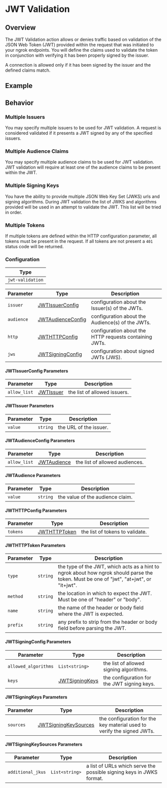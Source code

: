 
# JWT Validation

## Overview

The JWT Validation action allows or denies traffic based on validation of the JSON Web
Token (JWT) provided within the request that was initiated to your ngrok endpoints. You
will define the claims used to validate the token in conjunction with verifying it has
been properly signed by the issuer.

A connection is allowed only if it has been signed by the issuer and the defined claims
match.

## Example

<ExampleHTTP />

## Behavior

### Multiple Issuers

You may specify multiple issuers to be used for JWT validation. A request is considered
validated if it presents a JWT signed by any of the specified issuers.

### Multiple Audience Claims

You may specify multiple audience claims to be used for JWT validation. JWT validation
will require at least one of the audience claims to be present within the JWT.

### Multiple Signing Keys

You have the ability to provide multiple JSON Web Key Set (JWKS) urls and signing algorithms. During JWT
validation the list of JWKS and algorithms provided will be used in an attempt to validate
the JWT. This list will be tried in order.

### Multiple Tokens

If multiple tokens are defined within the HTTP configuration parameter, all tokens must be
present in the request. If all tokens are not present a `401` status code will be returned.

### Configuration

| Type             |
| ---------------- |
| `jwt-validation` |

| Parameter  | Type                                               | Description                                            |
| ---------- | -------------------------------------------------- | ------------------------------------------------------ |
| `issuer`   | [JWTIssuerConfig](#jwtissuerconfig-parameters)     | configuration about the Issuer(s) of the JWTs.         |
| `audience` | [JWTAudienceConfig](#jwtaudienceconfig-parameters) | configuration about the Audience(s) of the JWTs.       |
| `http`     | [JWTHTTPConfig](#jwthttpconfig-parameters)         | configuration about the HTTP requests containing JWTs. |
| `jws`      | [JWTSigningConfig](#jwtsigningconfig-parameters)   | configuration about signed JWTs (JWS).                 |

#### JWTIssuerConfig Parameters

| Parameter    | Type                               | Description                  |
| ------------ | ---------------------------------- | ---------------------------- |
| `allow_list` | [JWTIssuer](#jwtissuer-parameters) | the list of allowed issuers. |

#### JWTIssuer Parameters

| Parameter | Type     | Description            |
| --------- | -------- | ---------------------- |
| `value`   | `string` | the URL of the issuer. |

#### JWTAudienceConfig Parameters

| Parameter    | Type                                   | Description                    |
| ------------ | -------------------------------------- | ------------------------------ |
| `allow_list` | [JWTAudience](#jwtaudience-parameters) | the list of allowed audiences. |

#### JWTAudience Parameters

| Parameter | Type     | Description                      |
| --------- | -------- | -------------------------------- |
| `value`   | `string` | the value of the audience claim. |

#### JWTHTTPConfig Parameters

| Parameter | Type                                     | Description                     |
| --------- | ---------------------------------------- | ------------------------------- |
| `tokens`  | [JWTHTTPToken](#jwthttptoken-parameters) | the list of tokens to validate. |

#### JWTHTTPToken Parameters

| Parameter | Type     | Description                                                                                                                             |
| --------- | -------- | --------------------------------------------------------------------------------------------------------------------------------------- |
| `type`    | `string` | the type of the JWT, which acts as a hint to ngrok about how ngrok should parse the token. Must be one of "jwt", "at+jwt", or "it+jwt". |
| `method`  | `string` | the location in which to expect the JWT. Must be one of "header" or "body".                                                             |
| `name`    | `string` | the name of the header or body field where the JWT is expected.                                                                         |
| `prefix`  | `string` | any prefix to strip from the header or body field before parsing the JWT.                                                               |

#### JWTSigningConfig Parameters

| Parameter            | Type                                         | Description                                 |
| -------------------- | -------------------------------------------- | ------------------------------------------- |
| `allowed_algorithms` | `List<string>`                               | the list of allowed signing algorithms.     |
| `keys`               | [JWTSigningKeys](#jwtsigningkeys-parameters) | the configuration for the JWT signing keys. |

#### JWTSigningKeys Parameters

| Parameter | Type                                                     | Description                                                            |
| --------- | -------------------------------------------------------- | ---------------------------------------------------------------------- |
| `sources` | [JWTSigningKeySources](#jwtsigningkeysources-parameters) | the configuration for the key material used to verify the signed JWTs. |

#### JWTSigningKeySources Parameters

| Parameter         | Type           | Description                                                          |
| ----------------- | -------------- | -------------------------------------------------------------------- |
| `additional_jkus` | `List<string>` | a list of URLs which serve the possible signing keys in JWKS format. |
